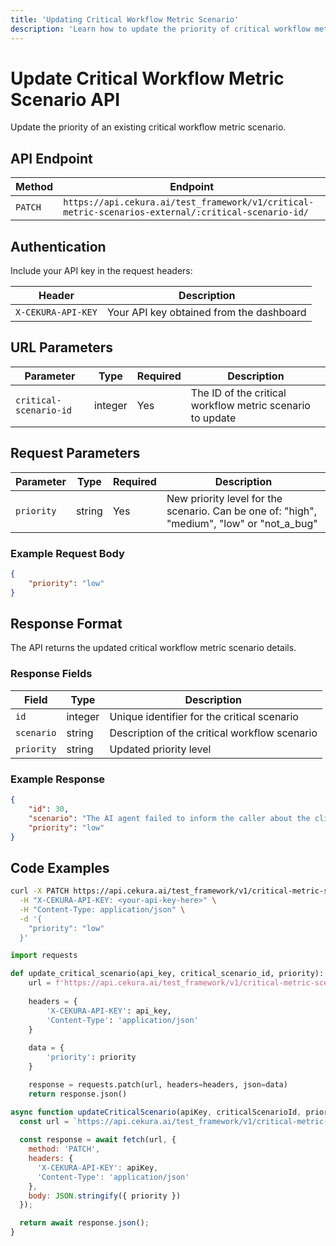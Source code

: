 ---
title: 'Updating Critical Workflow Metric Scenario'
description: 'Learn how to update the priority of critical workflow metric scenarios'
---

# Update Critical Workflow Metric Scenario API

Update the priority of an existing critical workflow metric scenario.

## API Endpoint

| Method | Endpoint |
|--------|----------|
| `PATCH` | `https://api.cekura.ai/test_framework/v1/critical-metric-scenarios-external/:critical-scenario-id/` |

## Authentication

Include your API key in the request headers:

| Header | Description |
|--------|-------------|
| `X-CEKURA-API-KEY` | Your API key obtained from the dashboard |

## URL Parameters

| Parameter | Type | Required | Description |
|-----------|------|----------|-------------|
| `critical-scenario-id` | integer | Yes | The ID of the critical workflow metric scenario to update |

## Request Parameters

| Parameter | Type | Required | Description |
|-----------|------|----------|-------------|
| `priority` | string | Yes | New priority level for the scenario. Can be one of: "high", "medium", "low" or "not_a_bug" |

### Example Request Body

```json
{
    "priority": "low"
}
```

## Response Format

The API returns the updated critical workflow metric scenario details.

### Response Fields

| Field | Type | Description |
|-------|------|-------------|
| `id` | integer | Unique identifier for the critical scenario |
| `scenario` | string | Description of the critical workflow scenario |
| `priority` | string | Updated priority level |

### Example Response

```json
{
    "id": 30,
    "scenario": "The AI agent failed to inform the caller about the clinic's closure and did not offer a telemedicine appointment.",
    "priority": "low"
}
```

## Code Examples

<CodeGroup>

```bash Curl
curl -X PATCH https://api.cekura.ai/test_framework/v1/critical-metric-scenarios-external/{critical_scenario_id}/ \
  -H "X-CEKURA-API-KEY: <your-api-key-here>" \
  -H "Content-Type: application/json" \
  -d '{
    "priority": "low"
  }'
```

```python Python
import requests

def update_critical_scenario(api_key, critical_scenario_id, priority):
    url = f'https://api.cekura.ai/test_framework/v1/critical-metric-scenarios-external/{critical_scenario_id}/'
    
    headers = {
        'X-CEKURA-API-KEY': api_key,
        'Content-Type': 'application/json'
    }
    
    data = {
        'priority': priority
    }

    response = requests.patch(url, headers=headers, json=data)
    return response.json()
```

```javascript JavaScript
async function updateCriticalScenario(apiKey, criticalScenarioId, priority) {
  const url = `https://api.cekura.ai/test_framework/v1/critical-metric-scenarios-external/${criticalScenarioId}/`;
  
  const response = await fetch(url, {
    method: 'PATCH',
    headers: {
      'X-CEKURA-API-KEY': apiKey,
      'Content-Type': 'application/json'
    },
    body: JSON.stringify({ priority })
  });

  return await response.json();
}
```

</CodeGroup>
